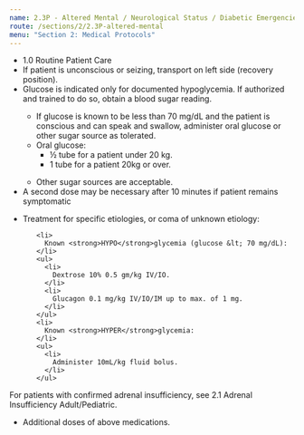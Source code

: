 ```yaml
---
name: 2.3P - Altered Mental / Neurological Status / Diabetic Emergencies / Coma - Pediatric
route: /sections/2/2.3P-altered-mental
menu: "Section 2: Medical Protocols"
---
```



<EMTLevel level="basic">
  <ul>
    <li>
      <MyLink to="/sections/1/1.0-routine-patient-care">
        1.0 Routine Patient Care
      </MyLink>
    </li>
    <li>
      If patient is unconscious or seizing, transport on left side (recovery position).
    </li>
    <li>
      Glucose is indicated only for documented hypoglycemia. If authorized and
      trained to do so, obtain a blood sugar reading.
    </li>
    <ul>
      <li>
        If glucose is known to be less than 70 mg/dL and the patient is conscious
        and can speak and swallow, administer oral glucose or other sugar source
        as tolerated.
      </li>
      <li>
        Oral glucose:
        <ul>
          <li>
            ½ tube for a patient under 20 kg.
          </li>
          <li>
            1 tube for a patient 20kg or over.
          </li>
        </ul>
      </li>
    </ul>
    <ul>
      <li>
        Other sugar sources are acceptable.
      </li>
    </ul>
    <li>
      A second dose may be necessary after 10 minutes if patient remains
      symptomatic
    </li>
  </ul>
</EMTLevel>

<EMTLevel level="advanced">
<ul>
  <li>
    Treatment for specific etiologies, or coma of unknown etiology:
  </li>
<ul>

    <li>
      Known <strong>HYPO</strong>glycemia (glucose &lt; 70 mg/dL):
    </li>
    <ul>
      <li>
        Dextrose 10% 0.5 gm/kg IV/IO.
      </li>
      <li>
        Glucagon 0.1 mg/kg IV/IO/IM up to max. of 1 mg.
      </li>
    </ul>
    <li>
      Known <strong>HYPER</strong>glycemia:
    </li>
    <ul>
      <li>
        Administer 10mL/kg fluid bolus.
      </li>
    </ul>
  </ul>
</ul>
</EMTLevel>

<EMTLevel level="paramedic">
  For patients with confirmed adrenal insufficiency, see
  <MyLink to="/sections/2/2.1-adrenal-insufficiency-crisis">
    2.1 Adrenal Insufficiency Adult/Pediatric.
  </MyLink>
</EMTLevel>

<EMTLevel level="paramedic" medControl={true}>
  <ul>
    <li>Additional doses of above medications.</li>
  </ul>
</EMTLevel>
